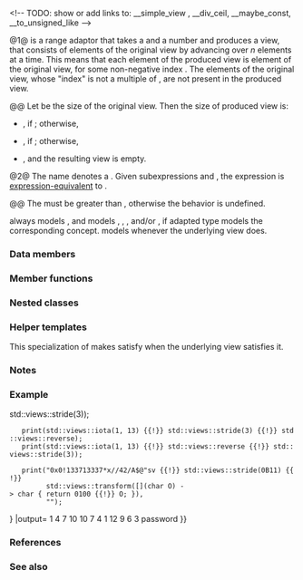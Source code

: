 {{cpp/ranges/view title|stride}}
{{cpp/ranges/stride_view/navbar}}
{{dcl begin}}
{{dcl header|ranges}}
{{dcl|num=1|since=c++23|1=
template&lt; ranges::input_range V &gt;
    requires ranges::view&lt;V&gt;
class stride_view
    : public ranges::view_interface&lt;stride_view&lt;V&gt;&gt;
}}
{{dcl|num=2|since=c++23|1=
namespace views {
    inline constexpr /* unspecified */ stride = /* unspecified */;
}
}}
{{dcl h|Call signature}}
{{dcl|since=c++23|1=
template&lt; ranges::viewable_range R &gt;
constexpr ranges::view auto stride( R&amp;&amp; r, ranges::range_difference_t&lt;R&gt; n );
}}
{{dcl|since=c++23|1=
template&lt; class DifferenceType &gt;
constexpr /*range adaptor closure*/ stride( DifferenceType&amp;&amp; n );
}}
{{dcl h|Helper templates}}
&lt;!-- TODO: show or add links to: __simple_view , __div_ceil, __maybe_const, __to_unsigned_like --&gt;
{{dcl end}}

@1@ {{tt|stride_view}} is a range adaptor that takes a {{lconcept|view}} and a number {{tti|n}} and produces a view, that consists of elements of the original view by advancing over ''n'' elements at a time. This means that each {{tti|m}}{{sup|''th''}} element of the produced view is {{tti|(n * i)}}{{sup|th}} element of the original view, for some non-negative index {{tti|i}}.
The elements of the original view, whose "index" is not a multiple of {{tti|n}}, are not present in the produced view.

@@ Let {{tti|S}} be the size of the original view. Then the size of produced view is:
* {{c|(S / n) + (S % n ? 1 : 0)}}, if {{c|1=S &gt;= n}}; otherwise,
* {{c|1}}, if {{c|S &gt; 0}}; otherwise,
* {{c|0}}, and the resulting view is empty.

@2@ The name {{c|views::stride}} denotes a {{named req|RangeAdaptorObject}}. Given subexpressions {{c|e}} and {{c|n}}, the expression {{c|views::stride(e, n)}} is [[cpp/language/expressions#Expression-equivalence|expression-equivalent]] to {{c|stride_view(e, n)}}.

@@ The {{tt|n}} must be greater than {{c|0}}, otherwise the behavior is undefined.

{{tt|stride_view}} always models {{lconcept|input_range}}, and models {{lconcept|forward_range}}, {{lconcept|bidirectional_range}}, {{lconcept|random_access_range}}, and/or {{lconcept|sized_range}}, if adapted {{lconcept|view}} type {{c|V}} models the corresponding concept.
{{c|stride_view&lt;V&gt;}} models {{lconcept|common_range}} whenever the underlying view {{c|V}} does.

===Data members===
{{dsc begin}}
{{dsc hitem|Member object|Definition}}
{{dsc expos mem obj|base_|private=yes|The underlying {{lconcept|view}} of type {{tt|V}}.}}
{{dsc expos mem obj|stride_|private=yes|The size object (the "stride") of type {{c|ranges::range_difference_t&lt;V&gt;}}.}}
{{dsc end}}

===Member functions===
{{dsc begin}}
{{dsc inc|cpp/ranges/adaptor/dsc constructor|stride_view}}
{{dsc mem fun|cpp/ranges/stride_view/stride|returns the stored stride value|notes={{mark c++23}}}}
{{dsc inc|cpp/ranges/adaptor/dsc base|stride_view}}
{{dsc inc|cpp/ranges/adaptor/dsc begin|stride_view}}
{{dsc inc|cpp/ranges/adaptor/dsc end|stride_view}}
{{dsc inc|cpp/ranges/adaptor/dsc size|stride_view}}
{{cpp/ranges/view_interface/inherit|embedded=yes|size=invalid|data=invalid}}
{{dsc end}}

==={{rl|deduction guides|Deduction guides}}===

===Nested classes===
{{dsc begin}}
{{dsc expos mem tclass|cpp/ranges/stride_view/iterator|notes={{mark c++23}}|the iterator type}}
{{dsc end}}

===Helper templates===
{{ddcl|since=c++23|1=
template&lt; class V &gt;
constexpr bool ranges::enable_borrowed_range&lt;stride_view&lt;V&gt;&gt; =
    ranges::enable_borrowed_range&lt;V&gt;;
}}
This specialization of {{ltt|cpp/ranges/borrowed_range|ranges::enable_borrowed_range}} makes {{tt|stride_view}} satisfy {{lconcept|borrowed_range}} when the underlying view satisfies it.

===Notes===
{{feature test macro|__cpp_lib_ranges_stride|std=C++23|value=202207L|{{tt|std::ranges::stride_view}}}}

===Example===
{{example
|code=
#include &lt;algorithm&gt;
#include &lt;iostream&gt;
#include &lt;ranges&gt;
#include &lt;string_view&gt;
using namespace std::literals;

void print(std::ranges::viewable_range auto&amp;&amp; v, std::string_view separator = " ")
{
    for (auto const&amp; x : v)
        std::cout &lt;&lt; x &lt;&lt; separator;
    std::cout &lt;&lt; '\n';
}

int main()
{
    print(std::views::iota(1, 13) {{!}} std::views::stride(3));
    print(std::views::iota(1, 13) {{!}} std::views::stride(3) {{!}} std::views::reverse);
    print(std::views::iota(1, 13) {{!}} std::views::reverse {{!}} std::views::stride(3));

    print("0x0!133713337*x//42/A$@"sv {{!}} std::views::stride(0B11) {{!}}
          std::views::transform([](char O) -&gt; char { return 0100 {{!}} O; }),
          "");
}
|output=
1 4 7 10
10 7 4 1
12 9 6 3
password
}}

===References===
{{ref std c++23}}
{{ref std|title=Stride view|id=range.stride|section=26.7.31}}
{{ref std end}}

===See also===
{{dsc begin}}
{{dsc inc|cpp/ranges/dsc slide_view}}
{{dsc inc|cpp/ranges/dsc chunk_view}}
{{dsc inc|cpp/ranges/dsc adjacent_view}}
{{dsc inc|cpp/ranges/dsc filter_view}}
{{dsc end}}

{{langlinks|de|es|fr|it|ja|pt|ru|zh}}